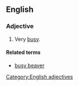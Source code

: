 ==English==

===Adjective===
{{head|en|adjective|head=[[as]] [[busy]] [[as]] [[a]] [[beaver]]}}

# {{context|simile|lang=en}} Very [[busy]].

====Related terms====
* [[busy beaver]]

[[Category:English adjectives]]